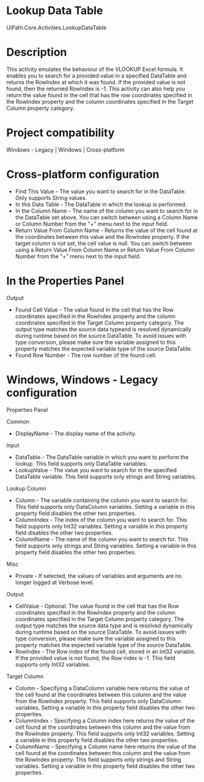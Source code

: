 ﻿# Lookup Data Table

UiPath.Core.Activities.LookupDataTable

# Description

This activity emulates the behaviour of the VLOOKUP Excel formula. It enables you to search for a provided value in a specified DataTable and returns the RowIndex at which it was found. If the provided value is not found, then the returned RowIndex is -1. This activity can also help you return the value found in the cell that has the row coordinates specified in the RowIndex property and the column coordinates specified in the Target Column property category.

# Project compatibility

Windows - Legacy | Windows | Cross-platform

# Cross-platform configuration

* Find This Value - The value you want to search for in the DataTable. Only supports String values.
* In this Data Table - The DataTable in which the lookup is performed.
* In the Column Name - The name of the column you want to search for in the DataTable set above. You can switch between using a Column Name or Column Number from the "+" menu next to the input field.
* Return Value From Column Name - Returns the value of the cell found at the coordinates between this value and the RowIndex property. If the target column is not set, the cell value is null. You can switch between using a Return Value From Column Name or Return Value From Column Number from the "+" menu next to the input field.

# In the Properties Panel

Output

* Found Cell Value - The value found in the cell that has the Row coordinates specified in the RowIndex property and the column coordinates specified in the Target Column property category. The output type matches the source data typeand is resolved dynamically during runtime based on the source DataTable. To avoid issues with type conversion, please make sure the variable assigned to this property matches the expected variable type of the source DataTable.
* Found Row Number - The row number of the found cell.

# Windows, Windows - Legacy configuration

Properties Panel

Common

* DisplayName - The display name of the activity.

Input

* DataTable - The DataTable variable in which you want to perform the lookup. This field supports only DataTable variables.
* LookupValue - The value you want to search for in the specified DataTable variable. This field supports only strings and String variables.

Lookup Column

* Column - The variable containing the column you want to search for. This field supports only DataColumn variables. Setting a variable in this property field disables the other two properties.
* ColumnIndex - The index of the column you want to search for. This field supports only Int32 variables. Setting a variable in this property field disables the other two properties.
* ColumnName - The name of the column you want to search for. This field supports only strings and String variables. Setting a variable in this property field disables the other two properties.

Misc

* Private - If selected, the values of variables and arguments are no longer logged at Verbose level.

Output

* CellValue - Optional. The value found in the cell that has the Row coordinates specified in the RowIndex property and the column coordinates specified in the Target Column property category. The output type matches the source data type and is resolved dynamically during runtime based on the source DataTable. To avoid issues with type conversion, please make sure the variable assigned to this property matches the expected variable type of the source DataTable.
* RowIndex - The Row index of the found cell, stored in an Int32 variable. If the provided value is not found, the Row index is -1. This field supports only Int32 variables.

Target Column

* Column - Specifying a DataColumn variable here returns the value of the cell found at the coordinates between this column and the value from the RowIndex property. This field supports only DataColumn variables. Setting a variable in this property field disables the other two properties.
* ColumnIndex - Specifying a Column index here returns the value of the cell found at the coordinates between this column and the value from the RowIndex property. This field supports only Int32 variables. Setting a variable in this property field disables the other two properties.
* ColumnName - Specifying a Column name here returns the value of the cell found at the coordinates between this column and the value from the RowIndex property. This field supports only strings and String variables. Setting a variable in this property field disables the other two properties.
